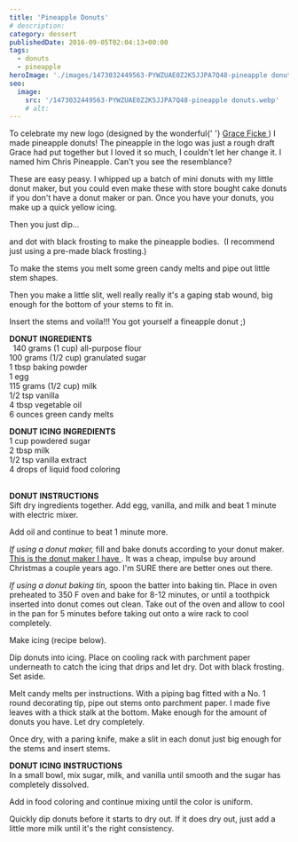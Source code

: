 ```yaml
---
title: 'Pineapple Donuts'
# description:
category: dessert
publishedDate: 2016-09-05T02:04:13+00:00
tags:
  - donuts
  - pineapple
heroImage: './images/1473032449563-PYWZUAE0Z2K5JJPA7Q48-pineapple donuts.webp'
seo:
  image:
    src: '/1473032449563-PYWZUAE0Z2K5JJPA7Q48-pineapple donuts.webp'
    # alt:
---
```



<div class="sqs-html-content">
	<p>
		To celebrate my new logo (designed by the wonderful{' '}
		<a target="_blank" href="http://graceficke.com">
			Grace Ficke
		</a>
		) I made pineapple donuts! The pineapple in the logo was just a rough draft
		Grace had put together but I loved it so much, I couldn't let her change it.
		I named him Chris Pineapple. Can't you see the resemblance?
	</p>
</div>
<div
	class="image-block-outer-wrapper layout-caption-hidden design-layout-inline"
	data-test="image-block-inline-outer-wrapper"
>
	<figure class="sqs-block-image-figure intrinsic">
		<div
			class="image-block-wrapper"
			data-animation-role="image"
			data-animation-override=""
		>
			<div class="sqs-image-shape-container-element has-aspect-ratio">
				<Picture
					src={ContentImage1}
					alt="pineapple donuts | sarah makes stuff"
				></Picture>
			</div>
		</div>
	</figure>
</div>
<div class="sqs-html-content">
	<p>
		These are easy peasy. I whipped up a batch of mini donuts with my little
		donut maker, but you could even make these with store bought cake donuts if
		you don't have a donut maker or pan. Once you have your donuts, you make up
		a quick yellow icing. 
	</p>
</div>
<div
	class="image-block-outer-wrapper layout-caption-below design-layout-inline"
	data-test="image-block-inline-outer-wrapper"
>
	<figure class="sqs-block-image-figure intrinsic">
		<div
			class="image-block-wrapper"
			data-animation-role="image"
			data-animation-override=""
		>
			<div class="sqs-image-shape-container-element has-aspect-ratio">
				<Picture
					src={ContentImage2}
					alt="pineapple donuts | sarah makes stuff"
				></Picture>
			</div>
		</div>
	</figure>
</div>
<div class="sqs-html-content">
	<p>Then you just dip...</p>
</div>
<div
	class="image-block-outer-wrapper layout-caption-below design-layout-inline"
	data-test="image-block-inline-outer-wrapper"
>
	<figure class="sqs-block-image-figure intrinsic">
		<div
			class="image-block-wrapper"
			data-animation-role="image"
			data-animation-override=""
		>
			<div class="sqs-image-shape-container-element has-aspect-ratio">
				<Picture
					src={ContentImage3}
					alt="pineapple donuts | sarah makes stuff"
				></Picture>
			</div>
		</div>
	</figure>
</div>
<div class="sqs-html-content">
	<p>
		and dot with black frosting to make the pineapple bodies.  (I recommend just
		using a pre-made black frosting.)
	</p>
</div>
<div
	class="image-block-outer-wrapper layout-caption-below design-layout-inline"
	data-test="image-block-inline-outer-wrapper"
>
	<figure class="sqs-block-image-figure intrinsic">
		<div
			class="image-block-wrapper"
			data-animation-role="image"
			data-animation-override=""
		>
			<div class="sqs-image-shape-container-element has-aspect-ratio">
				<Picture
					src={ContentImage4}
					alt="pineapple donuts | sarah makes stuff"
				></Picture>
			</div>
		</div>
	</figure>
</div>
<div class="sqs-html-content">
	<p>
		To make the stems you melt some green candy melts and pipe out little stem
		shapes.
	</p>
</div>
<div
	class="image-block-outer-wrapper layout-caption-below design-layout-inline"
	data-test="image-block-inline-outer-wrapper"
>
	<figure class="sqs-block-image-figure intrinsic">
		<div
			class="image-block-wrapper"
			data-animation-role="image"
			data-animation-override=""
		>
			<div class="sqs-image-shape-container-element has-aspect-ratio">
				<Picture
					src={ContentImage5}
					alt="pineapple donuts | sarah makes stuff"
				></Picture>
			</div>
		</div>
	</figure>
</div>
<div class="sqs-html-content">
	<p>
		Then you make a little slit, well really really it's a gaping stab wound,
		big enough for the bottom of your stems to fit in.
	</p>
</div>
<div
	class="image-block-outer-wrapper layout-caption-below design-layout-inline"
	data-test="image-block-inline-outer-wrapper"
>
	<figure class="sqs-block-image-figure intrinsic">
		<div
			class="image-block-wrapper"
			data-animation-role="image"
			data-animation-override=""
		>
			<div class="sqs-image-shape-container-element has-aspect-ratio">
				<Picture
					src={ContentImage6}
					alt="pineapple donuts | sarah makes stuff"
				></Picture>
			</div>
		</div>
	</figure>
</div>
<div class="sqs-html-content">
	<p>Insert the stems and voila!!! You got yourself a fineapple donut ;)</p>
</div>
<div
	class="image-block-outer-wrapper layout-caption-below design-layout-inline"
	data-test="image-block-inline-outer-wrapper"
>
	<figure class="sqs-block-image-figure intrinsic">
		<div
			class="image-block-wrapper"
			data-animation-role="image"
			data-animation-override=""
		>
			<div class="sqs-image-shape-container-element has-aspect-ratio">
				<Picture
					src={ContentImage7}
					alt="pineapple donuts | sarah makes stuff"
				></Picture>
			</div>
		</div>
	</figure>
</div>
<div
	class="image-block-outer-wrapper layout-caption-below design-layout-inline"
	data-test="image-block-inline-outer-wrapper"
>
	<figure class="sqs-block-image-figure intrinsic">
		<div
			class="image-block-wrapper"
			data-animation-role="image"
			data-animation-override=""
		>
			<div class="sqs-image-shape-container-element has-aspect-ratio">
				<Picture
					src={ContentImage8}
					alt="pineapple donuts | sarah makes stuff"
				></Picture>
			</div>
		</div>
	</figure>
</div>
<div
	class="image-block-outer-wrapper layout-caption-below design-layout-inline"
	data-test="image-block-inline-outer-wrapper"
>
	<figure class="sqs-block-image-figure intrinsic">
		<div
			class="image-block-wrapper"
			data-animation-role="image"
			data-animation-override=""
		>
			<div class="sqs-image-shape-container-element has-aspect-ratio">
				<Picture
					src={ContentImage9}
					alt="pineapple donuts | sarah makes stuff"
				></Picture>
			</div>
		</div>
	</figure>
</div>
<div class="sqs-html-content">
	<p>
		<strong>
			DONUT INGREDIENTS
			<br /> 
		</strong>
		<span>140 grams (1 cup) all-purpose flour</span>
		<br />
		<span>100 grams (1/2 cup) granulated sugar</span>
		<br />
		<span>1 tbsp baking powder</span>
		<br />
		<span>1 egg</span>
		<br />
		<span>115 grams (1/2 cup) milk</span>
		<br />
		<span>1/2 tsp vanilla</span>
		<br />
		<span>4 tbsp vegetable oil</span>
		<br />
		<span>6 ounces green candy melts</span>
	</p>
	<p>
		<span>
			<strong>DONUT ICING INGREDIENTS</strong>
			<br />1 cup powdered sugar
			<br />2 tbsp milk
			<br />
			1/2 tsp vanilla extract
			<br />4 drops of liquid food coloring
		</span>
		<br /> 
	</p>
	<p>
		<span>
			<strong>DONUT INSTRUCTIONS</strong>
		</span>
		<br />
		<span>
			Sift dry ingredients together. Add egg, vanilla, and milk and beat 1
			minute with electric mixer.
		</span>
	</p>
	<p>Add oil and continue to beat 1 minute more.</p>
	<p>
		<em>If using a donut maker,</em> fill and bake donuts according to your
		donut maker. 
		<a
			target="_blank"
			href="https://www.amazon.com/Holiday-Time-Mini-Donut-Maker/dp/B008FCF7W6"
		>
			This is the donut maker I have
		</a>
		. It was a cheap, impulse buy around Christmas a couple years ago. I'm SURE
		there are better ones out there. 
	</p>
	<p>
		<em>If using a donut baking tin,</em> spoon the batter into baking tin.
		Place in oven preheated to 350 F oven and bake for 8-12 minutes, or until a
		toothpick inserted into donut comes out clean. Take out of the oven and
		allow to cool in the pan for 5 minutes before taking out onto a wire rack to
		cool completely.
	</p>
	<p>Make icing (recipe below). </p>
	<p>
		Dip donuts into icing. Place on cooling rack with parchment paper underneath
		to catch the icing that drips and let dry. Dot with black frosting. Set
		aside.
	</p>
	<p>
		Melt candy melts per instructions. With a piping bag fitted with a No. 1
		round decorating tip, pipe out stems onto parchment paper. I made five
		leaves with a thick stalk at the bottom. Make enough for the amount of
		donuts you have. Let dry completely.
	</p>
	<p>
		Once dry, with a paring knife, make a slit in each donut just big enough for
		the stems and insert stems.
	</p>
	<p>
		<strong>DONUT ICING INSTRUCTIONS</strong>
		<br />
		In<strong> </strong>a small bowl, mix sugar, milk, and vanilla until smooth
		and the sugar has completely dissolved. 
	</p>
	<p>Add in food coloring and continue mixing until the color is uniform. </p>
	<p>
		Quickly dip donuts before it starts to dry out. If it does dry out, just add
		a little more milk until it's the right consistency.
	</p>
</div>
